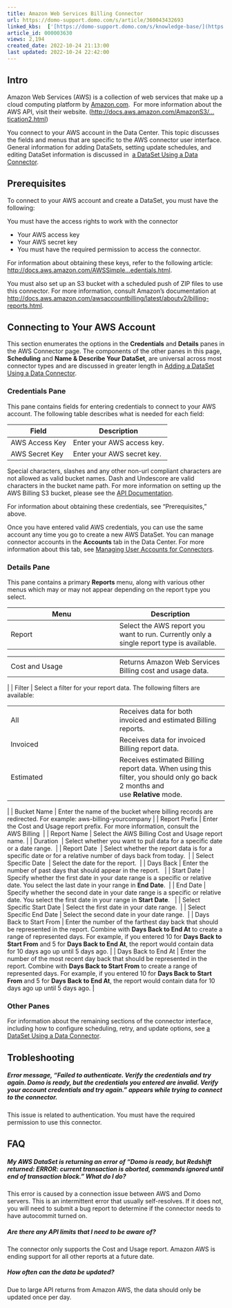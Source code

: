 ```yaml
---
title: Amazon Web Services Billing Connector
url: https://domo-support.domo.com/s/article/360043432693
linked_kbs:  ['[https://domo-support.domo.com/s/knowledge-base/](https://domo-support.domo.com/s/knowledge-base/)', '[https://domo-support.domo.com/s/](https://domo-support.domo.com/s/)', '[https://domo-support.domo.com/s/topic/0TO5w000000ZammGAC](https://domo-support.domo.com/s/topic/0TO5w000000ZammGAC)', '[https://domo-support.domo.com/s/topic/0TO5w000000ZanLGAS](https://domo-support.domo.com/s/topic/0TO5w000000ZanLGAS)', '[https://domo-support.domo.com/s/topic/0TO5w000000ZaoQGAS](https://domo-support.domo.com/s/topic/0TO5w000000ZaoQGAS)', '[https://domo-support.domo.com/s/article/360042926274](https://domo-support.domo.com/s/article/360042926274)', '[https://domo-support.domo.com/s/article/360042926054](https://domo-support.domo.com/s/article/360042926054)', '[https://domo-support.domo.com/s/article/360043432693](https://domo-support.domo.com/s/article/360043432693)', '[https://domo-support.domo.com/s/topic/0TO5w000000ZaoQGAS/api-connectors](https://domo-support.domo.com/s/topic/0TO5w000000ZaoQGAS/api-connectors)', '[https://domo-support.domo.com/s/article/360043429933](https://domo-support.domo.com/s/article/360043429933)', '[https://domo-support.domo.com/s/article/360043429953](https://domo-support.domo.com/s/article/360043429953)', '[https://domo-support.domo.com/s/article/360042925494](https://domo-support.domo.com/s/article/360042925494)', '[https://domo-support.domo.com/s/article/360043429913](https://domo-support.domo.com/s/article/360043429913)', '[https://domo-support.domo.com/s/article/4408174643607](https://domo-support.domo.com/s/article/4408174643607)', '[https://domo-support.domo.com/s/login/](https://domo-support.domo.com/s/login/)']
article_id: 000003630
views: 2,194
created_date: 2022-10-24 21:13:00
last updated: 2022-10-24 22:42:00
---
```




Intro
-----


Amazon Web Services (AWS) is a collection of web services that make up a cloud computing platform by [Amazon.com](http://Amazon.com).  For more information about the AWS API, visit their website. ([http://docs.aws.amazon.com/AmazonS3/...tication2.html](http://docs.aws.amazon.com/AmazonS3/latest/dev/S3_Authentication2.html "http://docs.aws.amazon.com/AmazonS3/latest/dev/S3_Authentication2.html"))


You connect to your AWS account in the Data Center. This topic discusses the fields and menus that are specific to the AWS connector user interface. General information for adding DataSets, setting update schedules, and editing DataSet information is discussed in  [a DataSet Using a Data Connector](/s/article/360042926274 "Adding a DataSet Using a Data Connector").


Prerequisites
-------------


To connect to your AWS account and create a DataSet, you must have the following:


You must have the access rights to work with the connector


* Your AWS access key
* Your AWS secret key
* You must have the required permission to access the connector.


For information about obtaining these keys, refer to the following article: [http://docs.aws.amazon.com/AWSSimple...edentials.html](http://docs.aws.amazon.com/AWSSimpleQueueService/latest/SQSGettingStartedGuide/AWSCredentials.html "http://docs.aws.amazon.com/AWSSimpleQueueService/latest/SQSGettingStartedGuide/AWSCredentials.html"). 


You must also set up an S3 bucket with a scheduled push of ZIP files to use this connector. For more information, consult Amazon's documentation at <http://docs.aws.amazon.com/awsaccountbilling/latest/aboutv2/billing-reports.html>.


Connecting to Your AWS Account
------------------------------


This section enumerates the options in the **Credentials** and **Details** panes in the AWS Connector page. The components of the other panes in this page, **Scheduling** and **Name & Describe Your DataSet**, are universal across most connector types and are discussed in greater length in [Adding a DataSet Using a Data Connector](/s/article/360042926274 "Adding a DataSet Using a Data Connector").


### Credentials Pane


This pane contains fields for entering credentials to connect to your AWS account. The following table describes what is needed for each field:  




| Field | Description |
| --- | --- |
| AWS Access Key | Enter your AWS access key. |
| AWS Secret Key | Enter your AWS secret key. |


Special characters, slashes and any other non-url compliant characters are not allowed as valid bucket names. Dash and Undescore are valid characters in the bucket name path. For more information on setting up the AWS Billing S3 bucket, please see the [API Documentation](https://docs.aws.amazon.com/awsaccountbilling/latest/aboutv2/billing-getting-started.html "https://docs.aws.amazon.com/awsaccountbilling/latest/aboutv2/billing-getting-started.html").


For information about obtaining these credentials, see "Prerequisites," above.


Once you have entered valid AWS credentials, you can use the same account any time you go to create a new AWS DataSet. You can manage connector accounts in the **Accounts** tab in the Data Center. For more information about this tab, see [Managing User Accounts for Connectors](/s/article/360042926054 "Managing User Accounts for Connectors").


### Details Pane


This pane contains a primary **Reports** menu, along with various other menus which may or may not appear depending on the report type you select.




| Menu | Description |
| --- | --- |
| Report | Select the AWS report you want to run. Currently only a single report type is available.

|  |  |
| --- | --- |
| Cost and Usage | Returns Amazon Web Services Billing cost and usage data. |

 |
| Filter | Select a filter for your report data. The following filters are available:

|  |  |
| --- | --- |
| All | Receives data for both invoiced and estimated Billing reports. |
| Invoiced | Receives data for invoiced Billing report data. |
| Estimated | Receives estimated Billing report data. When using this filter, you should only go back 2 months and use **Relative** mode. |

 |
| Bucket Name | Enter the name of the bucket where billing records are redirected. For example: aws-billing-yourcompany |
| Report Prefix | Enter the Cost and Usage report prefix. For more information, consult the AWS Billing  |
| Report Name | Select the AWS Billing Cost and Usage report name. |
| Duration  | Select whether you want to pull data for a specific date or a date range.  |
| Report Date  | Select whether the report data is for a specific date or for a relative number of days back from today.  |
| Select Specific Date  | Select the date for the report.  |
| Days Back | Enter the number of past days that should appear in the report.   |
| Start Date | Specify whether the first date in your date range is a specific or relative date. You select the last date in your range in **End Date**.  |
| End Date | Specify whether the second date in your date range is a specific or relative date. You select the first date in your range in **Start Date**.   |
| Select Specific Start Date | Select the first date in your date range.  |
| Select Specific End Date | Select the second date in your date range.  |
| Days Back to Start From | Enter the number of the farthest day back that should be represented in the report. Combine with **Days Back to End At** to create a range of represented days.
For example, if you entered 10 for **Days Back to Start From** and 5 for **Days Back to End At**, the report would contain data for 10 days ago up until 5 days ago. |
| Days Back to End At | Enter the number of the most recent day back that should be represented in the report. Combine with **Days Back to Start From** to create a range of represented days.
For example, if you entered 10 for **Days Back to Start From** and 5 for **Days Back to End At**, the report would contain data for 10 days ago up until 5 days ago. |


### Other Panes


For information about the remaining sections of the connector interface, including how to configure scheduling, retry, and update options, see [a DataSet Using a Data Connector](/s/article/360042926274 "Adding a DataSet Using a Data Connector").


Trobleshooting
--------------


##### Error message, "Failed to authenticate. Verify the credentials and try again. Domo is ready, but the credentials you entered are invalid. Verify your account credentials and try again." appears while trying to connect to the connector.


This issue is related to authentication. You must have the required permission to use this connector.


FAQ
---


##### My AWS DataSet is returning an error of “Domo is ready, but Redshift returned: ERROR: current transaction is aborted, commands ignored until end of transaction block.” What do I do?


This error is caused by a connection issue between AWS and Domo servers. This is an intermittent error that usually self-resolves. If it does not, you will need to submit a bug report to determine if the connector needs to have autocommit turned on.


##### Are there any API limits that I need to be aware of?


The connector only supports the Cost and Usage report. Amazon AWS is ending support for all other reports at a future date.


##### How often can the data be updated?


Due to large API returns from Amazon AWS, the data should only be updated once per day.

